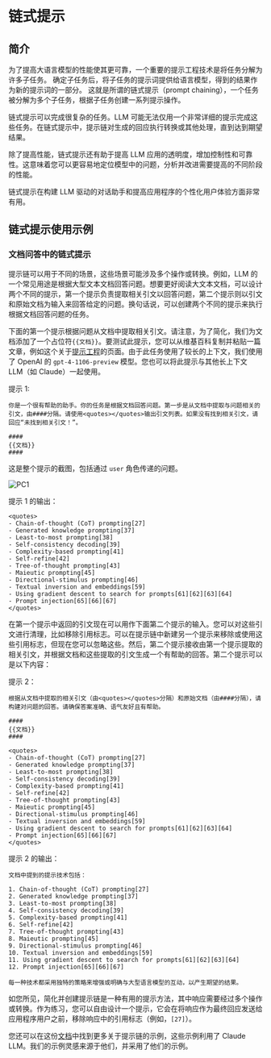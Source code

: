 # 链式提示

## 简介

为了提高大语言模型的性能使其更可靠，一个重要的提示工程技术是将任务分解为许多子任务。 确定子任务后，将子任务的提示词提供给语言模型，得到的结果作为新的提示词的一部分。 这就是所谓的链式提示（prompt chaining），一个任务被分解为多个子任务，根据子任务创建一系列提示操作。

链式提示可以完成很复杂的任务。LLM 可能无法仅用一个非常详细的提示完成这些任务。在链式提示中，提示链对生成的回应执行转换或其他处理，直到达到期望结果。

除了提高性能，链式提示还有助于提高 LLM 应用的透明度，增加控制性和可靠性。这意味着您可以更容易地定位模型中的问题，分析并改进需要提高的不同阶段的性能。

链式提示在构建 LLM 驱动的对话助手和提高应用程序的个性化用户体验方面非常有用。

## 链式提示使用示例

### 文档问答中的链式提示

提示链可以用于不同的场景，这些场景可能涉及多个操作或转换。例如，LLM 的一个常见用途是根据大型文本文档回答问题。想要更好阅读大文本文档，可以设计两个不同的提示，第一个提示负责提取相关引文以回答问题，第二个提示则以引文和原始文档为输入来回答给定的问题。换句话说，可以创建两个不同的提示来执行根据文档回答问题的任务。

下面的第一个提示根据问题从文档中提取相关引文。请注意，为了简化，我们为文档添加了一个占位符`{{文档}}`。要测试此提示，您可以从维基百科复制并粘贴一篇文章，例如这个关于[提示工程](https://zh.wikipedia.org/wiki/提示工程)的页面。由于此任务使用了较长的上下文，我们使用了 OpenAI 的 `gpt-4-1106-preview` 模型。您也可以将此提示与其他长上下文 LLM（如 Claude）一起使用。

提示 1:
```
你是一个很有帮助的助手。你的任务是根据文档回答问题。第一步是从文档中提取与问题相关的引文，由####分隔。请使用<quotes></quotes>输出引文列表。如果没有找到相关引文，请回应“未找到相关引文！”。

####
{{文档}}
####
```

这是整个提示的截图，包括通过 `user` 角色传递的问题。

![PC1](/img/prompt-chaining-1.png)

提示 1 的输出：
```
<quotes>
- Chain-of-thought (CoT) prompting[27]
- Generated knowledge prompting[37]
- Least-to-most prompting[38]
- Self-consistency decoding[39]
- Complexity-based prompting[41]
- Self-refine[42]
- Tree-of-thought prompting[43]
- Maieutic prompting[45]
- Directional-stimulus prompting[46]
- Textual inversion and embeddings[59]
- Using gradient descent to search for prompts[61][62][63][64]
- Prompt injection[65][66][67]
</quotes>
```

在第一个提示中返回的引文现在可以用作下面第二个提示的输入。您可以对这些引文进行清理，比如移除引用标志。可以在提示链中新建另一个提示来移除或使用这些引用标志，但现在您可以忽略这些。然后，第二个提示接收由第一个提示提取的相关引文，并根据文档和这些提取的引文生成一个有帮助的回答。第二个提示可以是以下内容：

提示 2：
```
根据从文档中提取的相关引文（由<quotes></quotes>分隔）和原始文档（由####分隔），请构建对问题的回答。请确保答案准确、语气友好且有帮助。

####
{{文档}}
####

<quotes>
- Chain-of-thought (CoT) prompting[27]
- Generated knowledge prompting[37]
- Least-to-most prompting[38]
- Self-consistency decoding[39]
- Complexity-based prompting[41]
- Self-refine[42]
- Tree-of-thought prompting[43]
- Maieutic prompting[45]
- Directional-stimulus prompting[46]
- Textual inversion and embeddings[59]
- Using gradient descent to search for prompts[61][62][63][64]
- Prompt injection[65][66][67]
</quotes>
```

提示 2 的输出：
```
文档中提到的提示技术包括：

1. Chain-of-thought (CoT) prompting[27]
2. Generated knowledge prompting[37]
3. Least-to-most prompting[38]
4. Self-consistency decoding[39]
5. Complexity-based prompting[41]
6. Self-refine[42]
7. Tree-of-thought prompting[43]
8. Maieutic prompting[45]
9. Directional-stimulus prompting[46]
10. Textual inversion and embeddings[59]
11. Using gradient descent to search for prompts[61][62][63][64]
12. Prompt injection[65][66][67]

每一种技术都采用独特的策略来增强或明确与大型语言模型的互动，以产生期望的结果。
```

如您所见，简化并创建提示链是一种有用的提示方法，其中响应需要经过多个操作或转换。作为练习，您可以自由设计一个提示，它会在将响应作为最终回应发送给应用程序用户之前，移除响应中的引用标志（例如，`[27]`）。

您还可以在这份[文档](https://docs.anthropic.com/claude/docs/prompt-chaining)中找到更多关于提示链的示例，这些示例利用了 Claude LLM。我们的示例灵感来源于他们，并采用了他们的示例。